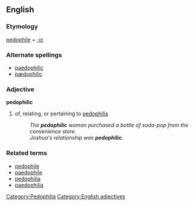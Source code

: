 ==English==
[[Category:Pedophilia]]
[[Category:English adjectives]]
=== Etymology ===
{{E.}} [[pedophile]] + [[-ic]]

=== Alternate spellings ===
*[[paedophilic]]
*[[pædophilic]]

=== Adjective ===
'''pedophilic'''
#of, relating, or pertaining to [[pedophilia]]
#:''The '''pedophilic''' woman purchased a bottle of soda-pop from the convenience store.''
#:''Joshua's relationship was '''pedophilic'''.''

=== Related terms ===
*[[pedophile]]
*[[paedophile]]
*[[pedophilia]]
*[[paedophilia]]